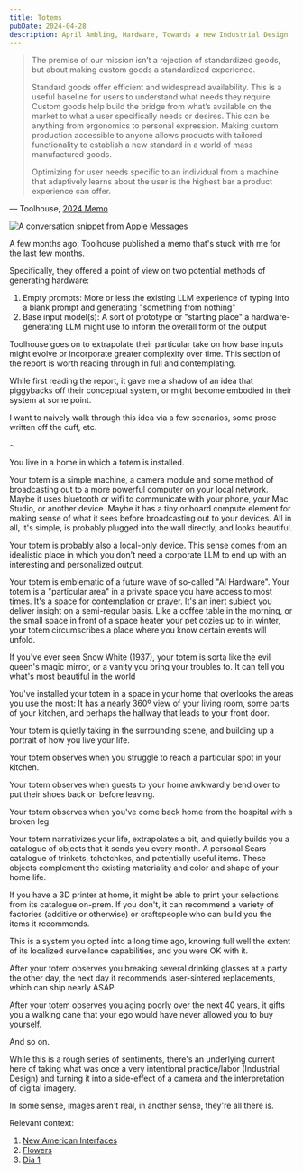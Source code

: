 ```yaml
---
title: Totems
pubDate: 2024-04-28
description: April Ambling, Hardware, Towards a new Industrial Design
---
```



> The premise of our mission isn’t a rejection of standardized goods, but about making custom goods a standardized experience.
>
> Standard goods offer efficient and widespread availability. This is a useful baseline for users to understand what needs they require. Custom goods help build the bridge from what’s available on the market to what a user specifically needs or desires. This can be anything from ergonomics to personal expression. Making custom production accessible to anyone allows products with tailored functionality to establish a new standard in a world of mass manufactured goods.
>
> Optimizing for user needs specific to an individual from a machine that adaptively learns about the user is the highest bar a product experience can offer.

— Toolhouse, [2024 Memo](https://assets-global.website-files.com/655d613ff10226a8c5dc7b18/6593497cf274a1fae8329f76_toolhouse%202024%20memo.pdf)

<Image
  src={Convo}
  class="dark:opacity-55"
  alt="A conversation snippet from Apple Messages"
/>

A few months ago, Toolhouse published a memo that's stuck with me for the last few months.

Specifically, they offered a point of view on two potential methods of generating hardware:

1. Empty prompts: More or less the existing LLM experience of typing into a blank prompt and generating "something from nothing"
2. Base input model(s): A sort of prototype or "starting place" a hardware-generating LLM might use to inform the overall form of the output

Toolhouse goes on to extrapolate their particular take on how base inputs might evolve or incorporate greater complexity over time. This section of the report is worth reading through in full and contemplating.

While first reading the report, it gave me a shadow of an idea that piggybacks off their conceptual system, or might become embodied in their system at some point.

I want to naively walk through this idea via a few scenarios, some prose written off the cuff, etc.

~

You live in a home in which a totem is installed.

Your totem is a simple machine, a camera module and some method of broadcasting out to a more powerful computer on your local network. Maybe it uses bluetooth or wifi to communicate with your phone, your Mac Studio, or another device. Maybe it has a tiny onboard compute element for making sense of what it sees before broadcasting out to your devices. All in all, it's simple, is probably plugged into the wall directly, and looks beautiful.

Your totem is probably also a local-only device. This sense comes from an idealistic place in which you don't need a corporate LLM to end up with an interesting and personalized output.

Your totem is emblematic of a future wave of so-called "AI Hardware". Your totem is a "particular area" in a private space you have access to most times. It's a space for contemplation or prayer. It's an inert subject you deliver insight on a semi-regular basis. Like a coffee table in the morning, or the small space in front of a space heater your pet cozies up to in winter, your totem circumscribes a place where you know certain events will unfold.

If you've ever seen Snow White (1937), your totem is sorta like the evil queen's magic mirror, or a vanity you bring your troubles to. It can tell you what's most beautiful in the world

You've installed your totem in a space in your home that overlooks the areas you use the most: It has a nearly 360º view of your living room, some parts of your kitchen, and perhaps the hallway that leads to your front door.

Your totem is quietly taking in the surrounding scene, and building up a portrait of how you live your life.

Your totem observes when you struggle to reach a particular spot in your kitchen.

Your totem observes when guests to your home awkwardly bend over to put their shoes back on before leaving.

Your totem observes when you've come back home from the hospital with a broken leg.

Your totem narrativizes your life, extrapolates a bit, and quietly builds you a catalogue of objects that it sends you every month. A personal Sears catalogue of trinkets, tchotchkes, and potentially useful items. These objects complement the existing materiality and color and shape of your home life.

If you have a 3D printer at home, it might be able to print your selections from its catalogue on-prem. If you don't, it can recommend a variety of factories (additive or otherwise) or craftspeople who can build you the items it recommends.

This is a system you opted into a long time ago, knowing full well the extent of its localized surveilance capabilities, and you were OK with it.

After your totem observes you breaking several drinking glasses at a party the other day, the next day it recommends laser-sintered replacements, which can ship nearly ASAP.

After your totem observes you aging poorly over the next 40 years, it gifts you a walking cane that your ego would have never allowed you to buy yourself.

And so on.

While this is a rough series of sentiments, there's an underlying current here of taking what was once a very intentional practice/labor (Industrial Design) and turning it into a side-effect of a camera and the interpretation of digital imagery.

In some sense, images aren't real, in another sense, they're all there is.

Relevant context:

1. [New American Interfaces](/writing/190124/)
2. [Flowers](/writing/231121/)
3. [Dia 1](/writing/240102/)
